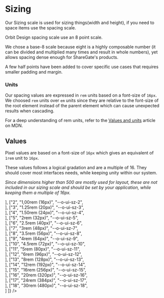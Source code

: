 
<Meta
    title="Materials/Sizing"
    id="sizing"
/>

# Sizing

Our Sizing scale is used for sizing things(width and height), if you need to space items use the spacing scale.

Orbit Design spacing scale use an 8 point scale.

We chose a base-8 scale because eight is a highly composable number (it can be divided and multiplied many times and result in whole numbers), yet allows spacing dense enough for ShareGate's products.

A few half points have been added to cover specific use cases that requires smaller padding and margin.

### Units

Our spacing values are expressed in `rem` units based on a font-size of `16px`. We choosed `rem` units over `em` units since they are relative to the font-size of the root element instead of the parent element which can cause unexpected results when cascading.

For a deep understanding of rem units, refer to the [Values and units](https://developer.mozilla.org/en-US/docs/Learn/CSS/Building_blocks/Values_and_units) article on MDN.

## Values

Pixel values are based on a font-size of `16px` which gives an equivalent of `1rem` unit to `16px`.

These values follows a logical gradation and are a multiple of 16. They should cover most interfaces needs, while keeping unity within our system.

_Since dimensions higher than 500 are mostly used for layout, these are not included in our sizing scale and should be set by your application, while keeping them a multiple of 16px._

<Table
    columns={[
        { title: "Scale", headerStyle: { width: "100px" } },
        { title: "Value", headerStyle: { width: "250px" }, rowClassName: "code f7 o-90" },
        { title: "Variable", headerStyle: { width: "300px" }, rowClassName: "code f7 o-90" },
        { title: "", headerStyle: { width: "300px" } }
    ]}
    rows={[
        ["1", "0.75rem (12px)", "--o-ui-sz-1", <Div width={1} height={1} backgroundColor="sunray-5"></Div>],
        ["2", "1,00rem (16px)", "--o-ui-sz-2", <Div width={2} height={2} backgroundColor="sunray-5"></Div>],
        ["3", "1.25rem (20px)", "--o-ui-sz-3", <Div width={3} height={3} backgroundColor="sunray-5"></Div>],
        ["4", "1.50rem (24px)", "--o-ui-sz-4", <Div width={4} height={4} backgroundColor="sunray-5"></Div>],
        ["5", "2rem (32px)", "--o-ui-sz-5", <Div width={5} height={5} backgroundColor="sunray-5"></Div>],
        ["6", "2.5rem (40px)", "--o-ui-sz-6", <Div width={6} height={6} backgroundColor="sunray-5"></Div>],
        ["7", "3rem (48px)", "--o-ui-sz-7", <Div width={7} height={7} backgroundColor="sunray-5"></Div>],
        ["8", "3.5rem (56px)", "--o-ui-sz-8", <Div width={8} height={8} backgroundColor="sunray-5"></Div>],
        ["9", "4rem (64px)", "--o-ui-sz-9", <Div width={9} height={9} backgroundColor="sunray-5"></Div>],
        ["10", "4.5rem (72px)", "--o-ui-sz-10", <Div width={10} height={10} backgroundColor="sunray-5"></Div>],
        ["11", "5rem (80px)", "--o-ui-sz-11", <Div width={11} height={11} backgroundColor="sunray-5"></Div>],
        ["12", "6rem (96px)", "--o-ui-sz-12", <Div width={12} height={12} backgroundColor="sunray-5"></Div>],
        ["13", "8rem (128px)", "--o-ui-sz-13", <Div width={13} height={13} backgroundColor="sunray-5"></Div>],
        ["14", "12rem (192px)", "--o-ui-sz-14", <Div width={14} height={14} backgroundColor="sunray-5"></Div>],
        ["15", "16rem (256px)", "--o-ui-sz-15", <Div width={15} height={15} backgroundColor="sunray-5"></Div>],
        ["16", "20rem (320px)", "--o-ui-sz-16", <Div width={16} height={16} backgroundColor="sunray-5"></Div>],
        ["17", "24rem (384px)", "--o-ui-sz-17", <Div width={17} height={17} backgroundColor="sunray-5"></Div>],
        ["18", "30rem (480px)", "--o-ui-sz-18", <Div width={18} height={18} backgroundColor="sunray-5"></Div>]
    ]}
/>
